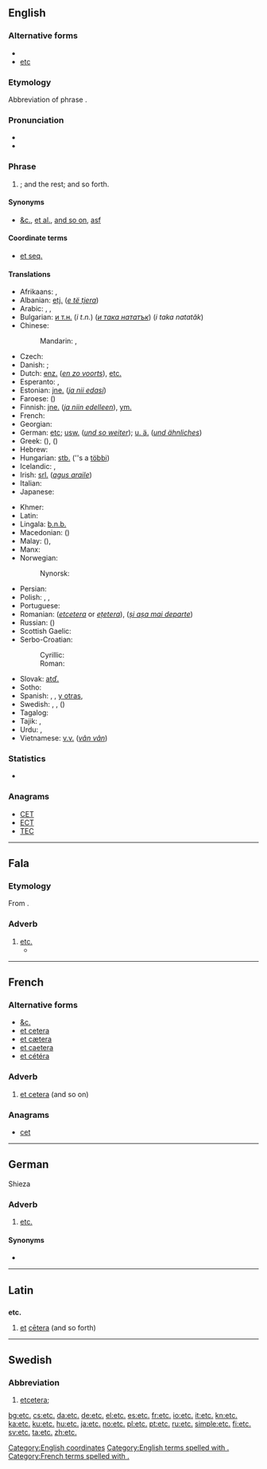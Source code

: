 {{also|etc}}
==English==

{{wikipedia|Et cetera}}

===Alternative forms===
* {{l|en|&c.}}
* [[etc]]

===Etymology===
Abbreviation of {{etyl|la|en}} phrase {{term|et cetera||and the rest|lang=la}}.

===Pronunciation===
* {{IPA|/ˌɛt ˈsɛt(ə)ɹə/}}
* {{audio|en-us-etc.ogg|Audio (US)}}

===Phrase===
{{head|en|phrase}}

# {{abbreviation of|et cetera|nodot=1}}; and the rest; and so forth.

====Synonyms====
* [[&c.]], [[et al.]], [[and so on]], [[asf]] {{gloss|and so forth}}

====Coordinate terms====
* [[et seq.]]

====Translations====
{{trans-top|abbreviation of “et cetera”; and the rest; and so forth}}
* Afrikaans: {{t|af|ens}}, {{t|af|ensovoorts}}
* Albanian: [[etj.]] (''[[e të tjera]]'')
* Arabic: {{t|ar|إلى آخره|tr=ilā āxirihī}}, {{t|ar|إلخ|tr=ilax}}, {{t|ar|وهلم جرًا|tr=wa-halumma jarran}}
* Bulgarian: [[и т.н.]] (''i t.n.'') (''[[и така нататък]]'') (''i taka natatăk'')
* Chinese:
*: Mandarin: {{t+|cmn|等|tr=děng|sc=Hani}}, {{t+|cmn|等等|tr=děngděng|sc=Hani}}
* Czech: {{t+|cs|atd.}}
* Danish: {{t+|da|etc.}}; {{t+|da|osv.}}
* Dutch: [[enz.]] (''[[en zo voorts]]''), [[etc.]]
* Esperanto: {{t|eo|ktp}}, {{t|eo|ktp.}}
* Estonian: [[jne.]] (''[[ja nii edasi]]'')
* Faroese: {{t|fo|o.s.fr.}} (''{{t|fo|og svo framvegis}}'')
* Finnish: [[jne.]] (''[[ja niin edelleen]]''), [[ym.]]
* French: {{t+|fr|etc.}}
* Georgian: {{t|ka|და ა.შ.|tr=da a.š.|sc=Geor}}
* German: [[etc]]; [[usw.]] (''[[und so weiter]]''); [[u. ä.]] (''[[und ähnliches]]'')
* Greek: {{t+|el|κτλ|tr=ktl}} ({{t|el|και τα λοιπά|tr=kai ta loipá}}), {{t+|el|κλπ|tr=klp.}} ({{t|el|και λοιπά|tr=kai loipá}})
* Hebrew: {{t|he|וכו׳|tr=v'khú.}}
* Hungarian: [[stb.]] (''s a [[többi]])
* Icelandic: {{t+|is|o.s.frv.}}, {{t+|is|og svo framvegis}}
* Irish: [[srl.]] (''[[agus araile]]'')
* Italian: {{t+|it|ecc}}
* Japanese: {{t|ja|など|tr=nado}}
{{trans-mid}}
* Khmer: {{t+|km|។ល។|tr=la’|sc=Khmr}}
* Latin: {{t+|la|et cetera}}
* Lingala: [[b.n.b.]]
* Macedonian: {{t|mk|итн.|tr=itn.}} ({{term|и така натаму|tr=i tákа nátamu|lang=mk}})
* Malay: {{t|ms|dll.}} (''{{t|ms|dan lain-lain}}''), {{t|ms|dsb.}} {{qualifier|[[dan sebagainya]]}}
* Manx: {{t|gv|a.r.e.}}
* Norwegian:
*: Nynorsk: {{t|nn|osb.}}
* Persian: {{t+|fa|و غیره|sc=fa-Arab}}
* Polish: {{t+|pl|itp.}} {{qualifier|i tym podobnie, i tym podobne}}, {{t+|pl|itd.}} {{qualifier|i tak dalej}}, {{t+|pl|etc.}}
* Portuguese: {{t+|pt|etc.}}
* Romanian: {{t|ro|etc|alt=etc.}} (''[[etcetera]]'' or ''[[ețetera]]''), {{t|ro|ș.a.m.d.}} (''[[și așa mai departe]]'')
* Russian: {{t+|ru|и т. д.|tr=i t. d.}} ({{term|и так далее|tr=i tak dalee|lang=ru}})
* Scottish Gaelic: {{t|gd|msaa}}
* Serbo-Croatian:
*: Cyrillic: {{t|sh|итд.|sc=Cyrl}}
*: Roman: {{t|sh|itd.}}
* Slovak: [[atď.]]
* Sotho: {{t|st|jj. (jwalo-jwalo)}}
* Spanish: {{t+|es|etc.}}, {{t|es|&.}}, [[y otras]], {{t+|es|etcétera|m}}
* Swedish: {{t+|sv|etc}}, {{t|sv|et c.}}, {{t+|sv|osv.}} (''{{t+|sv|och så vidare}}'')
* Tagalog: {{t+|tl|atbp.}}
* Tajik: {{t|tg|ва ғайра|sc=Cyrl}}, {{t|tg|ва ғ.|sc=Cyrl}}
* Urdu: {{t|ur|و غیره|sc=ur-Arab}}, {{t|ur|الخ (and so on)|sc=ur-Arab}}
* Vietnamese: [[v.v.]] (''[[vân vân]]'')
{{trans-bottom}}

===Statistics===
* {{rank|private|dinner|command|770|etc.|broke|waiting|political}}

===Anagrams===
* [[CET#English|CET]]
* [[ECT#English|ECT]]
* [[TEC#English|TEC]]

[[Category:English coordinates]]
[[Category:English terms spelled with .]]

----

==Fala==

===Etymology===
From {{etyl|la|fax}} {{term|et cetera||and more|lang=la}}.
 
===Adverb===
{{head|fax|adverb}}

# [[#English|etc.]] {{gloss|and the rest; and so forth}}
#* {{quote-book|year=2000|author=Domingo Frades Gaspar|title=Vamus a falal: Notas pâ coñocel y platical en nosa fala|publisher=Editora regional da Extremadura|section=Anexu: Nossa Fala|passage=Por siglus, a xienti de capital (rica) i as mismas Instituciós (Iglexiia, Escuelas, Xiusticia, funcionarius, '''etc.''') tiñan a fala cumu algo de ignorantis, atrasaus, vulgariai.|translation=For centuries, the people from the capital (rich) and the same institutions (Church, Schools, Justice, public servants, '''etc.''') held Fala as something of ignorant people, backward people, vulgarity.}}

----

==French==

===Alternative forms===
* [[&c.]]
* [[et cetera]]
* [[et cætera]] {{qualifier|hypercorrect}}
* [[et caetera]] {{qualifier|hypercorrect}}
* [[et cétéra]]

===Adverb===
{{fr-adv|sort=etc}}

# [[et cetera]] (and so on)

===Anagrams===
* [[cet#french|cet]]

[[Category:French terms spelled with .]]

----

==German==
Shieza
===Adverb===
{{de-adv|sort=etc}}

# [[etc.#English|etc.]]

====Synonyms====
* {{l|de|usw.}}

----

==Latin==

==={{abbreviation-old|la}}===
'''etc.'''

# [[et#Latin|et]] [[cetera#Latin|cētera]] (and so forth)

----

==Swedish==

===Abbreviation===
{{head|sv|abbreviation}}

# [[etcetera]]; {{abbreviation of|etcetera|lang=sv}}

[[bg:etc.]]
[[cs:etc.]]
[[da:etc.]]
[[de:etc.]]
[[el:etc.]]
[[es:etc.]]
[[fr:etc.]]
[[io:etc.]]
[[it:etc.]]
[[kn:etc.]]
[[ka:etc.]]
[[ku:etc.]]
[[hu:etc.]]
[[ja:etc.]]
[[no:etc.]]
[[pl:etc.]]
[[pt:etc.]]
[[ru:etc.]]
[[simple:etc.]]
[[fi:etc.]]
[[sv:etc.]]
[[ta:etc.]]
[[zh:etc.]]